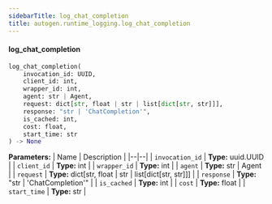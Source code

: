 ```yaml
---
sidebarTitle: log_chat_completion
title: autogen.runtime_logging.log_chat_completion
---
```


<code class="doc-symbol doc-symbol-heading doc-symbol-function"></code>
#### log_chat_completion

```python
log_chat_completion(
    invocation_id: UUID,
    client_id: int,
    wrapper_id: int,
    agent: str | Agent,
    request: dict[str, float | str | list[dict[str, str]]],
    response: "str | 'ChatCompletion'",
    is_cached: int,
    cost: float,
    start_time: str
) -> None
```

    

<b>Parameters:</b>
| Name | Description |
|--|--|
| `invocation_id` | **Type:** uuid.UUID |
| `client_id` | **Type:** int |
| `wrapper_id` | **Type:** int |
| `agent` | **Type:** str \| Agent |
| `request` | **Type:** dict[str, float \| str \| list[dict[str, str]]] |
| `response` | **Type:** "str \| 'ChatCompletion'" |
| `is_cached` | **Type:** int |
| `cost` | **Type:** float |
| `start_time` | **Type:** str |

<br />